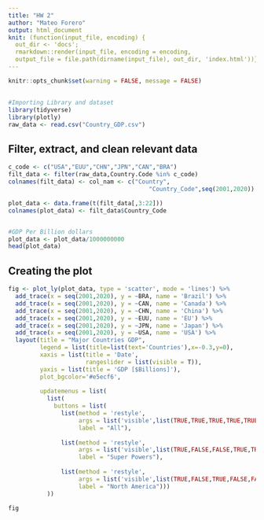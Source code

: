 ```yaml
---
title: "HW 2"
author: "Mateo Forero"
output: html_document
knit: (function(input_file, encoding) {
  out_dir <- 'docs';
  rmarkdown::render(input_file, encoding = encoding,
  output_file = file.path(dirname(input_file), out_dir, 'index.html'))})
---
```


```r
knitr::opts_chunk$set(warning = FALSE, message = FALSE) 
```

##


```r
#Importing Library and dataset
library(tidyverse)
library(plotly)
raw_data <- read.csv("Country_GDP.csv")
```
## Filter, extract, and clean relevant data
```r
c_code <- c("USA","EUU","CHN","JPN","CAN","BRA")
filt_data <- filter(raw_data,Country.Code %in% c_code)
colnames(filt_data) <- col_nam <- c("Country",
                                        "Country_Code",seq(2001,2020))

plot_data <- data.frame(t(filt_data[,3:22]))
colnames(plot_data) <- filt_data$Country_Code


#GDP Per Billion dollars
plot_data <- plot_data/1000000000
head(plot_data)
```

## Creating the plot
```r
fig <- plot_ly(plot_data, type = 'scatter', mode = 'lines') %>%
  add_trace(x = seq(2001,2020), y = ~BRA, name = 'Brazil') %>%
  add_trace(x = seq(2001,2020), y = ~CAN, name = 'Canada') %>%
  add_trace(x = seq(2001,2020), y = ~CHN, name = 'China') %>%
  add_trace(x = seq(2001,2020), y = ~EUU, name = 'EU') %>%
  add_trace(x = seq(2001,2020), y = ~JPN, name = 'Japan') %>%
  add_trace(x = seq(2001,2020), y = ~USA, name = 'USA') %>%
  layout(title = "Major Countries GDP",
         legend = list(title=list(text='Countries'),x=-0.3,y=0), 
         xaxis = list(title = 'Date',
                      rangeslider = list(visible = T)),
         yaxis = list(title = 'GDP [$Billions]'),
         plot_bgcolor='#e5ecf6',
         
         updatemenus = list(
           list(
             buttons = list(
               list(method = 'restyle',
                    args = list('visible',list(TRUE,TRUE,TRUE,TRUE,TRUE,TRUE)),
                    label = "All"),
               
               list(method = 'restyle',
                    args = list('visible',list(TRUE,FALSE,FALSE,TRUE,TRUE,FALSE)),
                    label = "Super Powers"),
               
               list(method = 'restyle',
                    args = list('visible',list(TRUE,FALSE,TRUE,FALSE,FALSE,FALSE)),
                    label = "North America")))
           ))

fig
```



